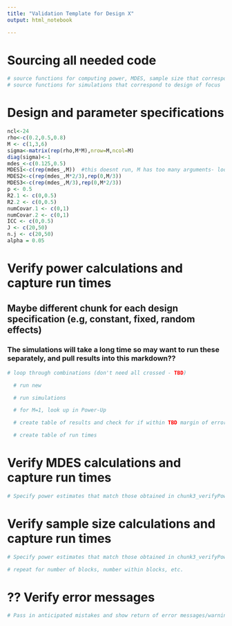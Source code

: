 ```yaml
---
title: "Validation Template for Design X"
output: html_notebook

---
```


# Sourcing all needed code 

```r
# source functions for computing power, MDES, sample size that correspond to design of focus
# source functions for simulations that correspond to design of focus
```


# Design and parameter specifications

```r
ncl<-24
rho<-c(0.2,0.5,0.8)
M <- c(1,3,6)
sigma<-matrix(rep(rho,M*M),nrow=M,ncol=M)
diag(sigma)<-1
mdes_<-c(0.125,0.5)
MDES1<-c(rep(mdes_,M))  #this doesnt run, M has too many arguments- loop?
MDES2<-c(rep(mdes_,M*2/3),rep(0,M/3))
MDES3<-c(rep(mdes_,M/3),rep(0,M*2/3))
p <- 0.5
R2.1 <- c(0,0.5)
R2.2 <- c(0,0.5)
numCovar.1 <- c(0,1)
numCovar.2 <- c(0,1)
ICC <- c(0,0.5)
J <- c(20,50)
n.j <- c(20,50)
alpha = 0.05
```

# Verify power calculations and capture run times

## Maybe different chunk for each design specification (e.g, constant, fixed, random effects)

### The simulations will take a long time so may want to run these separately, and pull results into this markdown??

```r
# loop through combinations (don't need all crossed - TBD)

  # run new

  # run simulations

  # for M=1, look up in Power-Up

  # create table of results and check for if within TBD margin of error

  # create table of run times

```

# Verify MDES calculations and capture run times

```r

# Specify power estimates that match those obtained in chunk3_verifyPower (grab from final table/matrix) and corresponding sample size - and check that returned MDES is correct

```

# Verify sample size calculations and capture run times

```r

# Specify power estimates that match those obtained in chunk3_verifyPower (grab from final table/matrix) and corresponding MDES - and check that returned sample size is correct

# repeat for number of blocks, number within blocks, etc. 

```

# ?? Verify error messages


```r

# Pass in anticipated mistakes and show return of error messages/warnings?

```


